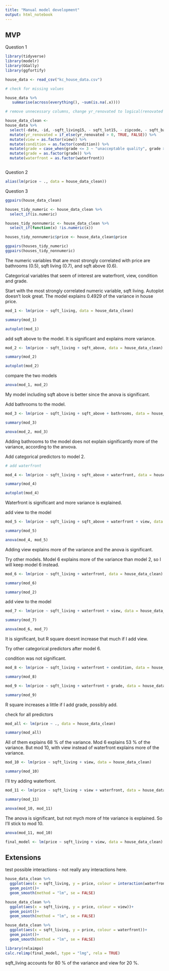 ```yaml
---
title: "Manual model development"
output: html_notebook
---
```


## MVP 

Question 1 

```r
library(tidyverse)
library(modelr)
library(GGally)
library(ggfortify)

house_data <- read_csv("kc_house_data.csv")

```
```r
# check for missing values 

house_data %>% 
   summarise(across(everything(), ~sum(is.na(.x))))

# remove unnecessary columns, change yr_renovated to logical(renovated or not), remove aliased variables, change relevant numeric columns to factors.  

house_data_clean <- 
house_data %>% 
  select(-date, -id, -sqft_living15, - sqft_lot15, - zipcode, - sqft_basement) %>% 
  mutate(yr_renovated = if_else(yr_renovated > 0, TRUE, FALSE)) %>% 
  mutate(view = as.factor(view)) %>% 
  mutate(condition = as.factor(condition)) %>% 
  mutate(grade = case_when(grade <= 3 ~ "unacceptable quality", grade >=  11 ~ "high quality", .default = "average quality" )) %>% 
  mutate(grade = as.factor(grade)) %>% 
  mutate(waterfront = as.factor(waterfront))



```

 Question 2 

```r

alias(lm(price ~ ., data = house_data_clean))

```

Question 3 


```r
ggpairs(house_data_clean)

houses_tidy_numeric <- house_data_clean %>%
  select_if(is.numeric)

houses_tidy_nonnumeric <- house_data_clean %>%
  select_if(function(x) !is.numeric(x))

houses_tidy_nonnumeric$price <- house_data_clean$price

ggpairs(houses_tidy_numeric)
ggpairs(houses_tidy_nonnumeric)


```

The numeric variables that are most strongly correlated with price are bathrooms (0.5), sqft living (0.7), and sqft above (0.6).  

Categorical variables that seem of interest are waterfront, view, condition and grade. 


Start with the most strongly correlated numeric variable, sqft living. Autoplot doesn't look great. The model explains 0.4929 of the variance in house price. 

```r
mod_1 <- lm(price ~ sqft_living, data = house_data_clean)

summary(mod_1)

autoplot(mod_1)


```
add sqft above to the model. It is significant and explains more variance. 

```r

mod_2 <- lm(price ~ sqft_living + sqft_above, data = house_data_clean)

summary(mod_2)

autoplot(mod_2)

```
compare the two models 

```r
anova(mod_1, mod_2)
```

My model including sqft above is better since the anova is significant. 

Add bathrooms to the model. 

```r
mod_3 <- lm(price ~ sqft_living + sqft_above + bathrooms, data = house_data_clean)

summary(mod_3)

anova(mod_2, mod_3)
```
Adding bathrooms to the model does not explain significantly more of the variance, according to the anvova. 

Add categorical predictors to model 2. 


```r
# add waterfront 

mod_4 <- lm(price ~ sqft_living + sqft_above + waterfront, data = house_data_clean)

summary(mod_4)

autoplot(mod_4)

```

Waterfront is significant and more variance is explained. 

add view to the model 

```r

mod_5 <- lm(price ~ sqft_living + sqft_above + waterfront + view, data = house_data_clean)

summary(mod_5)

anova(mod_4, mod_5)

```
Adding view explains more of the variance and the anova is significant. 

Try other models. Model 6 explains more of the variance than model 2, so I will keep model 6 instead. 

```r
mod_6 <- lm(price ~ sqft_living + waterfront, data = house_data_clean)

summary(mod_6)

summary(mod_2)

```

add view to the model 

```r
mod_7 <- lm(price ~ sqft_living + waterfront + view, data = house_data_clean)

summary(mod_7)

anova(mod_6, mod_7)
```


It is significant, but R square doesnt increase that much if I add view. 

Try other categorical predictors after model 6. 

condition was not significant. 

```r

mod_8 <- lm(price ~ sqft_living + waterfront + condition, data = house_data_clean)

summary(mod_8)

```

```r
mod_9 <- lm(price ~ sqft_living + waterfront + grade, data = house_data_clean)

summary(mod_9)
```
R square increases a little if I add grade, possibly add. 

check for all predictors 

```r
mod_all <- lm(price ~ ., data = house_data_clean)

summary(mod_all)
```


All of them explains 68 % of the variance. Mod 6 explains 53 % of the variance. But mod 10, with view instead of waterfront explains more of the variance. 

```r

mod_10 <- lm(price ~ sqft_living + view, data = house_data_clean)

summary(mod_10)
```
I'll try adding waterfront. 

```r
mod_11 <- lm(price ~ sqft_living + view + waterfront, data = house_data_clean)

summary(mod_11)

anova(mod_10, mod_11)
```
The anova is significant, but not mych more of hte variance is explained. So I'll stick to mod 10. 

```r

anova(mod_11, mod_10)

final_model <- lm(price ~ sqft_living + view, data = house_data_clean)
```

## Extensions

test possible interactions - not really any interactions here. 

```r
house_data_clean %>% 
  ggplot(aes(x = sqft_living, y = price, colour = interaction(waterfront, view)))+
  geom_point()+
  geom_smooth(method = "lm", se = FALSE)

house_data_clean %>% 
  ggplot(aes(x = sqft_living, y = price, colour = view))+
  geom_point()+
  geom_smooth(method = "lm", se = FALSE)

house_data_clean %>% 
  ggplot(aes(x = sqft_living, y = price, colour = waterfront))+
  geom_point()+
  geom_smooth(method = "lm", se = FALSE)


```
```r
library(relaimpo)
calc.relimp(final_model, type = "lmg", rela = TRUE)
```

sqft_living accounts for 80 % of the variance and view for 20 %. 





